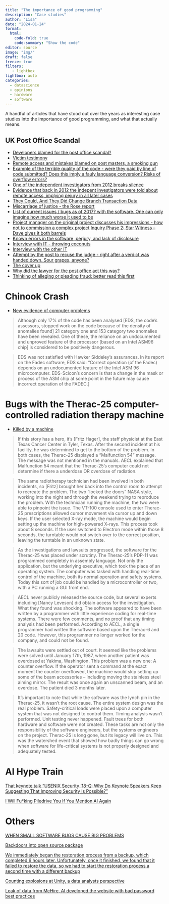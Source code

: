 ```yaml
---
title: "The importance of good programming"
description: "Case studies"
author: "Lisa"
date: "2024-01-24"
format:
  html:
    code-fold: true
    code-summary: "Show the code"
editor: source
image: "img/"
draft: false
freeze: true
filters:
   - lightbox
lightbox: auto
categories:
  - datascience
  - opinions
  - hardware
  - software
---
```


A handful of articles that have stood out over the years as interesting case studies into the importance of good programming, and what that actually means. 

## UK Post Office Scandal 

- [Developers blamed for the post office scandal?](https://www.youtube.com/watch?v=h3UIdGRBGlY) 
- [Victim testimony](https://www.postofficetrial.com/2019/01/victims-testimony.html)
- [Remote access and mistakes blamed on post masters, a smoking gun](https://www.postofficetrial.com/2019/03/the-smoking-gun.html) 
- [Example of the terrible quality of the code - were they paid by line of code submitted? Does this imply a fauly language conversion? Risks of overflow errors?](https://www.reddit.com/r/it/s/i5NE3qQgv0)
- [One of the independent investigators from 2012 breaks silence](https://www.postofficetrial.com/2019/12/second-sights-ron-warmington-breaks-his.html?m=1)
- [Evidence that back in 2012 the indepent investigators were told about remote access, implying pejury in all later cases](https://www.postofficetrial.com/2021/07/second-sight-were-told-about-remote.html?m=1)
- [They Could, And They Did Change Branch Transaction Data](https://www.postofficetrial.com/2019/03/horizon-trial-day-4-day-of-two-halves.html?m=1)
- [Miscarriage of justice - the Rose report](https://www.postofficetrial.com/2019/03/miscarriages-of-justice.html?m=1)
- [List of current issues / bugs as of 2017? with the software. One can only imagine how much worse it used to be](https://www.postofficescandal.uk/post/current-post-office-horizon-it-issues/)
- [Project manager on the original project discusses his impressions - how not to commission a complex project](https://www.postofficescandal.uk/post/how-not-to-commission-a-complex-it-project/)
[Inquiry Phase 2: Star Witness – Dave gives it both barrels](https://www.postofficescandal.uk/post/inquiry-phase-2-star-witness-dave-gives-it-both-barrels/)
- [Known errors in the software, perjury, and lack of disclosure](https://www.postofficetrial.com/2019/03/horizon-trial-day-5-he-had-loaded-gun.html)
- [Interview with IT - throwing coconuts](https://www.postofficetrial.com/2019/06/horizon-trial-day-16-that-surprises-me.html)
- [Interview with the other IT](https://www.postofficetrial.com/2019/06/horizon-trial-day-18-dr-robert.html)
- [Attempt by the post to recuse the judge - right after a verdict was handed down. Sour grapes, anyone?](https://www.postofficetrial.com/2019/04/bates-v-post-office-recusal-judgment_9.html)
- [The cover up](https://www.postofficetrial.com/2020/07/the-post-office-cover-up-part-2-they.html)
- [Why did the lawyer for the post office act this way?](https://www.postofficetrial.com/2019/03/why-did-post-office-accuse-aakash-patny.html)
- [Thinking of alleging or pleading fraud: better read this first](https://www.civillitigationbrief.com/2015/07/23/thinking-of-alleging-or-pleading-fraud-better-read-this-first/)

# Chinook Crash 

- [New evidence of computer problems](https://www.computerweekly.com/blog/Public-Sector-IT/Chinook-Mk2-we-publish-new-evidence-of-computer-problems)

>  Although only 17% of the code has been analysed [EDS, the code’s assessors, stopped work on the code because of the density of anomalies found] 21 category one and 153 category two anomalies have been revealed. One of these, the reliance on an undocumented and unproved feature of the processor [based on an Intel ASM96 chip] is considered to be positively dangerous. 

> EDS was not satisfied with Hawker Siddeley’s assurances. In its report on the Fadec software, EDS said: “Correct operation (of the Fadec) depends on an undocumented feature of the Intel ASM 96 microcomputer. EDS-Scicon’s concern is that a change in the mask or process of the ASM chip at some point in the future may cause incorrect operation of the FADEC.]


# Bugs with the Therac-25 computer-controlled radiation therapy machine

- [Killed by a machine](https://hackaday.com/2015/10/26/killed-by-a-machine-the-therac-25/)

> If this story has a hero, it’s [Fritz Hager], the staff physicist at the East Texas Cancer Center in Tyler, Texas. After the second incident at his facility, he was determined to get to the bottom of the problem. In both cases, the Therac-25 displayed a “Malfunction 54” message. The message was not mentioned in the manuals. AECL explained that Malfunction 54 meant that the Therac-25’s computer could not determine if there a underdose OR overdose of radiation.

> The same radiotherapy technician had been involved in both incidents, so [Fritz] brought her back into the control room to attempt to recreate the problem. The two “locked the doors” NASA style, working into the night and through the weekend trying to reproduce the problem. With the technician running the machine, the two were able to pinpoint the issue. The VT-100 console used to enter Therac-25 prescriptions allowed cursor movement via cursor up and down keys. If the user selected X-ray mode, the machine would begin setting up the machine for high-powered X-rays. This process took about 8 seconds. If the user switched to Electron mode within those 8 seconds, the turntable would not switch over to the correct position, leaving the turntable in an unknown state.

> As the investigations and lawsuits progressed, the software for the Therac-25 was placed under scrutiny. The Therac-25’s PDP-11 was programmed completely in assembly language. Not only the application, but the underlying executive, which took the place of an operating system. The computer was tasked with handling real-time control of the machine, both its normal operation and safety systems. Today this sort of job could be handled by a microcontroller or two, with a PC running a GUI front end.

> AECL never publicly released the source code, but several experts including [Nancy Leveson] did obtain access for the investigation. What they found was shocking. The software appeared to have been written by a programmer with little experience coding for real-time systems. There were few comments, and no proof that any timing analysis had been performed. According to AECL, a single programmer had written the software based upon the Therac-6 and 20 code. However, this programmer no longer worked for the company, and could not be found.

> The lawsuits were settled out of court. It seemed like the problems were solved until January 17th, 1987, when another patient was overdosed at Yakima, Washington. This problem was a new one: A counter overflow. If the operator sent a command at the exact moment the counter overflowed, the machine would skip setting up some of the beam accessories – including moving the stainless steel aiming mirror. The result was once again an unscanned beam, and an overdose. The patient died 3 months later.

> It’s important to note that while the software was the lynch pin in the Therac-25, it wasn’t the root cause. The entire system design was the real problem. Safety-critical loads were placed upon a computer system that was not designed to control them. Timing analysis wasn’t performed. Unit testing never happened. Fault trees for both hardware and software were not created. These tasks are not only the responsibility of the software engineers, but the systems engineers on the project. Therac-25 is long gone, but its legacy will live on. This was the watershed event that showed how badly things can go wrong when software for life-critical systems is not properly designed and adequately tested.

# AI Hype Train

[That keynote talk "USENIX Security '18-Q: Why Do Keynote Speakers Keep Suggesting That Improving Security Is Possible?"](https://www.youtube.com/watch?v=ajGX7odA87k) 

[I Will Fu*king Piledrive You If You Mention AI Again](https://ludic.mataroa.blog/blog/i-will-fucking-piledrive-you-if-you-mention-ai-again/)

# Others

[WHEN SMALL SOFTWARE BUGS CAUSE BIG PROBLEMS](https://blog.grio.com/2021/07/when-small-software-bugs-cause-big-problems.html)

[Backdoors into open source package](https://arstechnica.com/security/2024/03/backdoor-found-in-widely-used-linux-utility-breaks-encrypted-ssh-connections/)

[We immediately began the restoration process from a backup, which completed 6 hours later. Unfortunately, once it finished, we found that it failed to restore the data, so we had to start the restoration process a second time with a different backup](https://resend.com/blog/incident-report-for-february-21-2024)

[Counting explosions at Unity, a data analysts perspective](https://counting.substack.com/p/counting-explosions-at-unity?utm_source=substack&publication_id=27849&post_id=137046759&utm_medium=email&utm_content=share&utm_campaign=email-share&triggerShare=true&isFreemail=true&r=yxnx)

[Leak of data from McHire, AI developed the website with bad password best practices](https://www.wired.com/story/mcdonalds-ai-hiring-chat-bot-paradoxai/)
